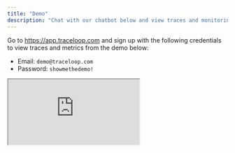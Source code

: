 ```yaml
---
title: "Demo"
description: "Chat with our chatbot below and view traces and monitoring directly in Traceloop."
---
```


Go to https://app.traceloop.com and sign up with the following credentials to view traces and metrics from the demo below:

- Email: `demo@traceloop.com`
- Password: `showmethedemo!`

<iframe
  src="https://demo.traceloop.com?embed=true"
  className="w-full"
  style={{ height: "650px", border: "0px #ffffff none" }}
/>
